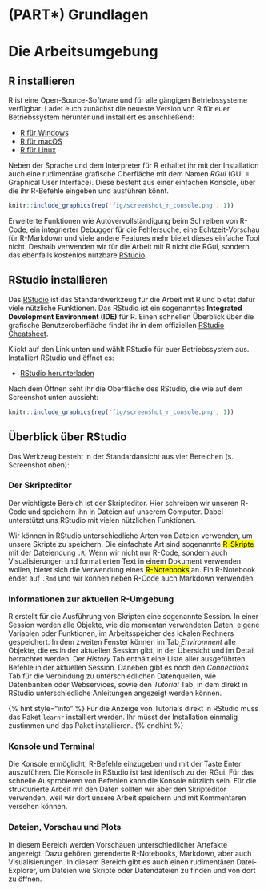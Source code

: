 # (PART\*) Grundlagen {-} 

# Die Arbeitsumgebung 

## R installieren

R ist eine Open-Source-Software und für alle gängigen Betriebssysteme verfügbar. Ladet euch zunächst die neueste Version von R für euer Betriebssystem herunter und installiert es anschließend:

* [R für Windows](https://cran.r-project.org/bin/windows/base/)
* [R für macOS](https://cran.r-project.org/bin/macosx/)
* [R für Linux](https://cran.r-project.org/bin/linux/)

Neben der Sprache und dem Interpreter für R erhaltet ihr mit der Installation auch eine rudimentäre grafische Oberfläche mit dem Namen _RGui_ (GUI = Graphical User Interface). Diese besteht aus einer einfachen Konsole, über die ihr R-Befehle eingeben und ausführen könnt.

```r
knitr::include_graphics(rep('fig/screenshot_r_console.png', 1))
```

Erweiterte Funktionen wie Autovervollständigung beim Schreiben von R-Code, ein integrierter Debugger für die Fehlersuche, eine Echtzeit-Vorschau für R-Markdown und viele andere Features mehr bietet dieses einfache Tool nicht. Deshalb verwenden wir für die Arbeit mit R nicht die RGui, sondern das ebenfalls kostenlos nutzbare [RStudio](https://www.rstudio.com/products/rstudio/).

## RStudio installieren

Das [RStudio](https://www.rstudio.com/) ist das Standardwerkzeug für die Arbeit mit R und bietet dafür viele nützliche Funktionen. Das RStudio ist ein sogenanntes **Integrated Development Environment (IDE)** für R. Einen schnellen Überblick über die grafische Benutzeroberfläche findet ihr in dem offiziellen [RStudio Cheatsheet](https://raw.githubusercontent.com/rstudio/cheatsheets/main/rstudio-ide.pdf).

Klickt auf den Link unten und wählt RStudio für euer Betriebssystem aus. Installiert RStudio und öffnet es:

- [RStudio herunterladen](https://www.rstudio.com/products/rstudio/download/#download)

Nach dem Öffnen seht ihr die Oberfläche des RStudio, die wie auf dem Screenshot unten aussieht:

```r
knitr::include_graphics(rep('fig/screenshot_r_console.png', 1))
```

## Überblick über RStudio

Das Werkzeug besteht in der Standardansicht aus vier Bereichen (s. Screenshot oben):

### Der Skripteditor

Der wichtigste Bereich ist der Skripteditor. Hier schreiben wir unseren R-Code und speichern ihn in Dateien auf unserem Computer. Dabei unterstützt uns RStudio mit vielen nützlichen Funktionen.

Wir können in RStudio unterschiedliche Arten von Dateien verwenden, um unsere Skripte zu speichern. Die einfachste Art sind sogenannte <mark style="background-color:yellow;">R-Skripte</mark> mit der Dateiendung `.R`. Wenn wir nicht nur R-Code, sondern auch Visualisierungen und formatierten Text in einem Dokument verwenden wollen, bietet sich die Verwendung eines <mark style="background-color:yellow;">R-Notebooks</mark> an. Ein R-Notebook endet auf `.Rmd` und wir können neben R-Code auch Markdown verwenden.

### Informationen zur aktuellen R-Umgebung

R erstellt für die Ausführung von Skripten eine sogenannte Session. In einer Session werden alle Objekte, wie die momentan verwendeten Daten, eigene Variablen oder Funktionen, im Arbeitsspeicher des lokalen Rechners gespeichert. In dem zweiten Fenster können im Tab _Environment_ alle Objekte, die es in der aktuellen Session gibt, in der Übersicht und im Detail betrachtet werden. Der _History_ Tab enthält eine Liste aller ausgeführten Befehle in der aktuellen Session. Daneben gibt es noch den _Connections_ Tab für die Verbindung zu unterschiedlichen Datenquellen, wie Datenbanken oder Webservices, sowie den _Tutorial_ Tab, in dem direkt in RStudio unterschiedliche Anleitungen angezeigt werden können.

{% hint style="info" %}
Für die Anzeige von Tutorials direkt in RStudio muss das Paket `learnr` installiert werden. Ihr müsst der Installation einmalig zustimmen und das Paket installieren.
{% endhint %}

### Konsole und Terminal

Die Konsole ermöglicht, R-Befehle einzugeben und mit der Taste Enter auszuführen. Die Konsole in RStudio ist fast identisch zu der RGui. Für das schnelle Ausprobieren von Befehlen kann die Konsole nützlich sein. Für die strukturierte Arbeit mit den Daten sollten wir aber den Skripteditor verwenden, weil wir dort unsere Arbeit speichern und mit Kommentaren versehen können.

### Dateien, Vorschau und Plots

In diesem Bereich werden Vorschauen unterschiedlicher Artefakte angezeigt. Dazu gehören gerenderte R-Notebooks, Markdown, aber auch Visualisierungen. In diesem Bereich gibt es auch einen rudimentären Datei-Explorer, um Dateien wie Skripte oder Datendateien zu finden und von dort zu öffnen.

